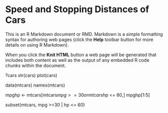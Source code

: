 Speed and Stopping Distances of Cars
========================================================

This is an R Markdown document or RMD. Markdown is a simple formatting syntax for authoring web pages (click the **Help** toolbar button for more details on using R Markdown).

When you click the **Knit HTML** button a web page will be generated that includes both content as well as the output of any embedded R code chunks within the document.

?cars
str(cars)
plot(cars)

data(mtcars)
names(mtcars)

mpghp <- mtcars[mtcars$mpg >= 30 or mtcars$hp <= 60,]
mpghp[1:5]

subset(mtcars, mpg >=30 | hp <= 60)